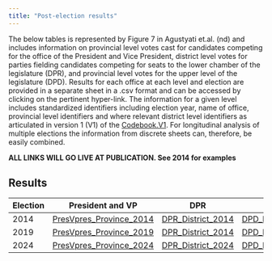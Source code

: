 ```yaml
---
title: "Post-election results"
---
```


The below tables is represented by Figure 7 in Agustyati et.al. (nd) and includes information on provincial level votes cast for candidates competing for the office of the President and Vice President, district level votes for parties fielding candidates competing for seats to the lower chamber of the legislature (DPR), and provincial level votes for the upper level of the legislature (DPD). Results for each office at each level and election are provided in a separate sheet in a .csv format and can be accessed by clicking on the pertinent hyper-link. The information for a given level includes standardized identifiers including election year, name of office, provincial level identifiers and where relevant district level identifiers as articulated in version 1 (V1) of the [Codebook.V1](Codebook.V1.pdf). For longitudinal analysis of multiple elections the information from discrete sheets can, therefore, be easily combined.

**ALL LINKS WILL GO LIVE AT PUBLICATION.  See 2014 for examples**

## Results 

| Election | President and VP | DPR | DPD |
|------------------|------------------|------------------|------------------|
| 2014 | [PresVpres_Province_2014](Results/PresVpres_Province_2014.csv) | [DPR_District_2014](Results/DPR_District_2014.csv) | [DPD_Province_2014](Results/.csv) |
| 2019 | [PresVpres_Province_2019](Results/PresVpres_Province_2019.csv) | [DPR_District_2014](Results/.csv) | [DPD_Province_2019](Results/.csv) |
| 2024 | [PresVpres_Province_2024](Results/PresVpres_Province_2024.csv) | [DPR_District_2024](Results/.csv) | [DPD_Province_2024](Results/.csv) |
